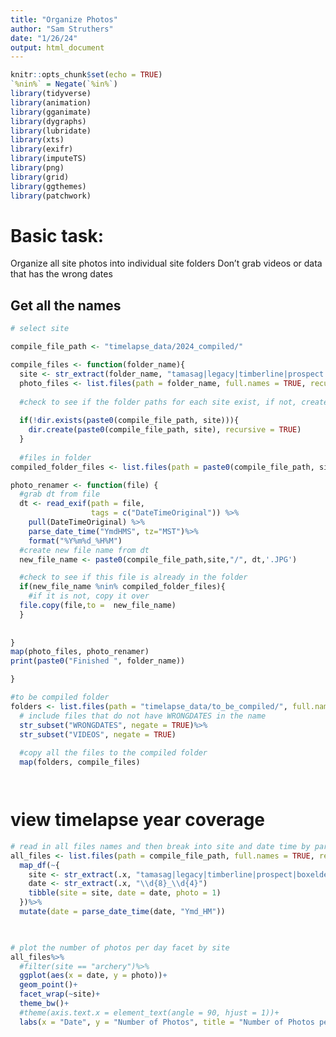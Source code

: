 ```yaml
---
title: "Organize Photos"
author: "Sam Struthers"
date: "1/26/24"
output: html_document
---
```


```r

knitr::opts_chunk$set(echo = TRUE)
`%nin%` = Negate(`%in%`)
library(tidyverse)
library(animation)
library(gganimate)
library(dygraphs)
library(lubridate)
library(xts)
library(exifr)
library(imputeTS)
library(png)
library(grid)
library(ggthemes)
library(patchwork)
```
# Basic task:
Organize all site photos into individual site folders
Don't grab videos or data that has the wrong dates

## Get all the names

```r
# select site

compile_file_path <- "timelapse_data/2024_compiled/"

compile_files <- function(folder_name){
  site <- str_extract(folder_name, "tamasag|legacy|timberline|prospect|boxelder|archery|riverbluffs|rist|elc")
  photo_files <- list.files(path = folder_name, full.names = TRUE, recursive = TRUE)
  
  #check to see if the folder paths for each site exist, if not, create them in the compile_file_path
  
  if(!dir.exists(paste0(compile_file_path, site))){
    dir.create(paste0(compile_file_path, site), recursive = TRUE)
  }
  
  #files in folder
compiled_folder_files <- list.files(path = paste0(compile_file_path, site), full.names = TRUE)

photo_renamer <- function(file) {
  #grab dt from file
  dt <- read_exif(path = file,
                  tags = c("DateTimeOriginal")) %>%
    pull(DateTimeOriginal) %>%
    parse_date_time("YmdHMS", tz="MST")%>%
    format("%Y%m%d_%H%M")
  #create new file name from dt
  new_file_name <- paste0(compile_file_path,site,"/", dt,'.JPG')

  #check to see if this file is already in the folder
  if(new_file_name %nin% compiled_folder_files){
    #if it is not, copy it over
  file.copy(file,to =  new_file_name)  
  }
  
  
}
map(photo_files, photo_renamer)
print(paste0("Finished ", folder_name))

}

#to be compiled folder
folders <- list.files(path = "timelapse_data/to_be_compiled/", full.names = TRUE)%>%
  # include files that do not have WRONGDATES in the name
  str_subset("WRONGDATES", negate = TRUE)%>%
  str_subset("VIDEOS", negate = TRUE)
  
  #copy all the files to the compiled folder
  map(folders, compile_files)




```

# view timelapse year coverage
```r
# read in all files names and then break into site and date time by parsing the file and folder name
all_files <- list.files(path = compile_file_path, full.names = TRUE, recursive = TRUE)%>%
  map_df(~{
    site <- str_extract(.x, "tamasag|legacy|timberline|prospect|boxelder|archery|riverbluffs|rist|elc")
    date <- str_extract(.x, "\\d{8}_\\d{4}")
    tibble(site = site, date = date, photo = 1)
  })%>%
  mutate(date = parse_date_time(date, "Ymd_HM"))
 


# plot the number of photos per day facet by site
all_files%>%
  #filter(site == "archery")%>%
  ggplot(aes(x = date, y = photo))+
  geom_point()+
  facet_wrap(~site)+
  theme_bw()+
  #theme(axis.text.x = element_text(angle = 90, hjust = 1))+
  labs(x = "Date", y = "Number of Photos", title = "Number of Photos per Day")
```

